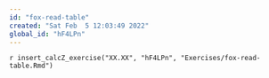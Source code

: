 ```yaml
---
id: "fox-read-table"
created: "Sat Feb  5 12:03:49 2022"
global_id: "hF4LPn"
---
```


`r insert_calcZ_exercise("XX.XX", "hF4LPn", "Exercises/fox-read-table.Rmd")`


